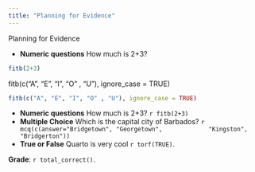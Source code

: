 ```yaml
---
title: "Planning for Evidence"
---
```


Planning for Evidence

-   **Numeric questions** How much is 2+3?

```r
fitb(2+3)
```

fitb(c("A", "E", "I", "O" , "U"), ignore_case = TRUE)

```r
fitb(c("A", "E", "I", "O" , "U"), ignore_case = TRUE)
```

-   **Numeric questions** How much is 2+3? `r fitb(2+3)`
-   **Multiple Choice** Which is the capital city of Barbados? `r mcq(c(answer="Bridgetown", "Georgetown",             "Kingston", "Bridgerton"))`
-   **True or False** Quarto is very cool `r torf(TRUE)`.

**Grade**: `r total_correct()`.
